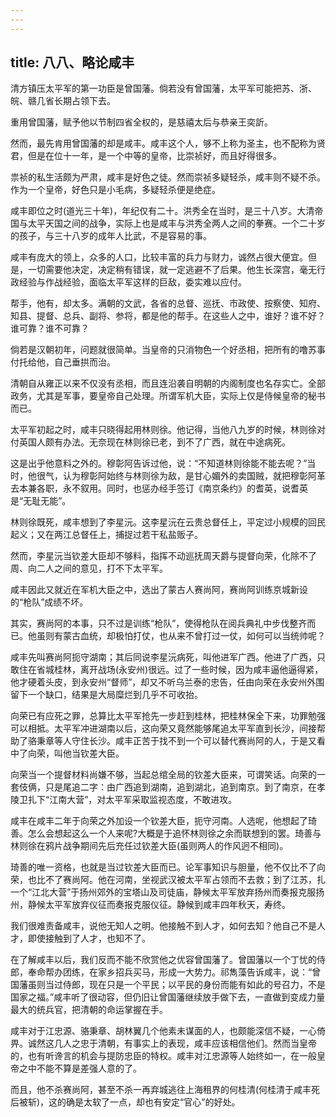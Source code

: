 ```yaml
---
---
---
```

title: 八八、略论咸丰
---



清方镇压太平军的第一功臣是曾国藩。倘若没有曾国藩，太平军可能把苏、浙、皖、赣几省长期占领下去。

重用曾国藩，赋予他以节制四省全权的，是慈禧太后与恭亲王奕訢。

然而，最先肯用曾国藩的却是咸丰。咸丰这个人，够不上称为圣主，也不配称为贤君，但是在位十一年，是一个中等的皇帝，比崇祯好，而且好得很多。

祟祯的私生活颇为严肃，咸丰是好色之徒。然而崇祯多疑轻杀，咸丰则不疑不杀。作为一个皇帝，好色只是小毛病，多疑轻杀便是绝症。

咸丰即位之时(道光三十年)，年纪仅有二十。洪秀全在当时，是三十八岁。大清帝国与太平天国之间的战争，实际上也是咸丰与洪秀全两人之间的拳赛。一个二十岁的孩子，与三十八岁的成年人比武，不是容易的事。

咸丰有庞大的领上，众多的人口，比较丰富的兵力与财力，诚然占很大便宜。但是，一切需要他决定，决定稍有错误，就一定逃避不了后果。他生长深宫，毫无行政经验与作战经验，面临太平军这样的巨敌，委实难以应付。

帮手，他有，却太多。满朝的文武，各省的总督、巡抚、市政使、按察使、知府、知县、提督、总兵、副将、参将，都是他的帮手。在这些人之中，谁好？谁不好？谁可靠？谁不可靠？

倘若是汉朝初年，问题就很简单。当皇帝的只消物色一个好丞相，把所有的噜苏事付托给他，自己垂拱而治。

清朝自从雍正以来不仅没有丞相，而且连沿袭自明朝的内阁制度也名存实亡。全部政务，尤其是军事，要皇帝自己处理。所谓军机大臣，实际上仅是侍候皇帝的秘书而已。

太平军初起之时，咸丰只晓得起用林则徐。他记得，当他八九岁的时候，林则徐对付英国人颇有办法。无奈现在林则徐已老，到不了广西，就在中途病死。

这是出乎他意料之外的。穆彰阿告诉过他，说：“不知道林则徐能不能去呢？”当时，他很气，认为穆彰阿始终与林则徐为敌，是甘心媚外的卖国贼，就把穆彰阿革去本兼各职，永不叙用。同时，也惩办经手签订《南京条约》的耆英，说耆英是“无耻无能”。

林则徐既死，咸丰想到了李星沅。这李星沅在云贵总督任上，平定过小规模的回民起义；又在两江总督任上，捕捉过若干私盐贩子。

然而，李星沅当钦差大臣却不够料，指挥不动巡抚周天爵与提督向荣，化除不了周、向二人之间的意见，打不下太平军。

咸丰因此又就近在军机大臣之中，选出了蒙古人赛尚阿，赛尚阿训练京城新设的“枪队”成绩不坏。

其实，赛尚阿的本事，只不过是训练“枪队”，使得枪队在阅兵典礼中步伐整齐而已。他虽则有蒙古血统，却极怕打仗，也从来不曾打过一仗，如何可以当统帅呢？

咸丰先叫赛尚阿扼守湖南；其后同说李星沅病死，叫他进军广西。他进了广西，只敢住在省城桂林，离开战场(永安州)很远。过了一些时候，因为咸丰逼他逼得紧，他才硬着头皮，到永安州“督师”，却又不听乌兰泰的忠告，任由向荣在永安州外围留下一个缺口，结果是大局糜烂到几乎不可收抬。

向荣已有应死之罪，总算比太平军抢先一步赶到桂林，把桂林保全下来，功罪勉强可以相抵。太平军冲进湖南以后，这向荣又竟然能够尾追太平军直到长沙，间接帮助了骆秉章等人守住长沙。咸丰正苦于找不到一个可以替代赛尚阿的人，于是又看中了向荣，叫他当钦差大臣。

向荣当一个提督材料尚嫌不够，当起总绾全局的钦差大臣来，可谓笑话。向荣的一套伎俩，只是尾追二字：由广西追到湖南，追到湖北，追到南京。到了南京，在孝陵卫扎下“江南大营”，对太平军采取监视态度，不敢进攻。

咸丰在咸丰二年于向荣之外加设一个钦差大臣，扼守河南。人选呢，他想起了琦善。怎么会想起这么一个人来呢?大概是于追怀林则徐之余而联想到的罢。琦善与林则徐在鸦片战争期间先后充任过钦差大臣(虽则两人的作风迥不相同)。

琦善的唯一资格，也就是当过钦差大臣而已。论军事知识与胆量，他不仅比不了向荣，也比不了赛尚阿。他在河南，坐视武汉被太平军占领而不去救；到了江苏，扎一个“江北大营”于扬州郊外的宝塔山及司徒庙，静候太平军放弃扬州而奏报克服扬州，静候太平军放弃仪征而奏报克服仪征。静候到咸丰四年秋天，寿终。

我们很难责备咸丰，说他无知人之明。他接触不到人才，如何去知？他自己不是人才，即使接触到了人才，也知不了。

在了解咸丰以后，我们反而不能不欣赏他之优容曾国藩了。曾国藩以一个丁忧的侍郎，奉命帮办团练，在家乡招兵买马，形成一大势力。祁雋藻告诉咸丰，说：“曾国藩虽则当过侍郎，现在只是一个平民；以平民的身份而能有如此的号召力，不是国家之福。”咸丰听了很动容，但仍旧让曾国藩继续放手做下去，一直做到变成力量最大的统兵官，把清朝的命运掌握在手。

咸丰对于江忠源、骆秉章、胡林翼几个他素未谋面的人，也颇能深信不疑，一心倚畀。诚然这几人之忠于清朝，有事实上的表现，咸丰应该相信他们。然而当皇帝的，也有听谗言的机会与提防忠臣的特权。咸丰对江忠源等人始终如一，在一般皇帝之中不能不算是差强人意的了。

而且，他不杀赛尚阿，甚至不杀一再弃城逃往上海租界的何桂清(何桂清于咸丰死后被斩)，这的确是太软了一点，却也有安定“官心”的好处。